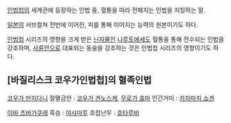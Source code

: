 [[인법첩]]의 세계관에 등장하는 인법 중, 혈통을 따라 전해지는 인법을 지칭하는 말.

[[일본]]의 서브컬쳐 전반에 이어진, 피를 통해 이어지는 능력의 원본이기도 하다.

[[인법첩]] 시리즈의 영향을 크게 받은 [[닌자]]물인 [[나루토]]에세도 혈통을 통해 전수되는 인법을 강조하며, [[사륜안]]으로 대표되는 동술을 강조하는 것은 인법첩 시리즈의 영향이기도 하다.

== [바질리스크 코우가인법첩]의 혈족인법 ==

[[코우가 만지다니]]
절멸금안 : [[코우가 겐노스케]], [[무로가 효마]]
인간거미 : [[카자마치 쇼겐]]


[[이바 츠바가쿠레]]
흑승  : [[야샤마루]]
호접난무 : [[호타루비]]

